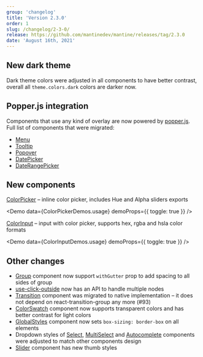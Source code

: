 ```yaml
---
group: 'changelog'
title: 'Version 2.3.0'
order: 1
slug: /changelog/2-3-0/
release: https://github.com/mantinedev/mantine/releases/tag/2.3.0
date: 'August 16th, 2021'
---
```



## New dark theme

Dark theme colors were adjusted in all components to have better contrast, overall all `theme.colors.dark` colors are darker now.

## Popper.js integration

Components that use any kind of overlay are now powered by [popper.js](https://popper.js.org/). Full list of components that were migrated:

- [Menu](https://mantine.dev/core/menu/)
- [Tooltip](https://mantine.dev/core/tooltip/)
- [Popover](https://mantine.dev/core/popover/)
- [DatePicker](https://mantine.dev/dates/date-picker/)
- [DateRangePicker](https://mantine.dev/dates/date-picker/)

## New components

[ColorPicker](https://mantine.dev/core/color-picker/) – inline color picker, includes Hue and Alpha sliders exports

<Demo data={ColorPickerDemos.usage} demoProps={{ toggle: true }} />

[ColorInput](https://mantine.dev/core/color-input/) – input with color picker, supports hex, rgba and hsla color formats

<Demo data={ColorInputDemos.usage} demoProps={{ toggle: true }} />

## Other changes

- [Group](https://mantine.dev/core/group/) component now support `withGutter` prop to add spacing to all sides of group
- [use-click-outside](https://mantine.dev/hooks/use-click-outside/) now has an API to handle multiple nodes
- [Transition](https://mantine.dev/core/transition/) component was migrated to native implementation – it does not depend on react-transition-group any more (#93)
- [ColorSwatch](https://mantine.dev/core/color-swatch/) component now supports transparent colors and has better contrast for light colors
- [GlobalStyles](https://mantine.dev/theming/global-styles/) component now sets `box-sizing: border-box` on all elements
- Dropdown styles of [Select](https://mantine.dev/core/select/), [MultiSelect](https://mantine.dev/core/multi-select/) and [Autocomplete](https://mantine.dev/core/autocomplete/) components were adjusted to match other components design
- [Slider](https://mantine.dev/core/slider/) component has new thumb styles
